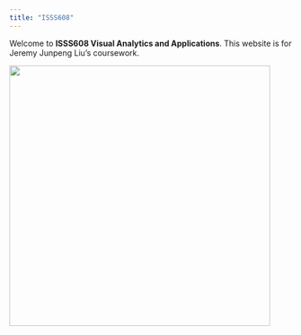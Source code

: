 ```yaml
---
title: "ISSS608"
---
```


Welcome to **ISSS608 Visual Analytics and Applications**. This website is for Jeremy Junpeng Liu's coursework.

![](images/Nohair.png){width="464"}
